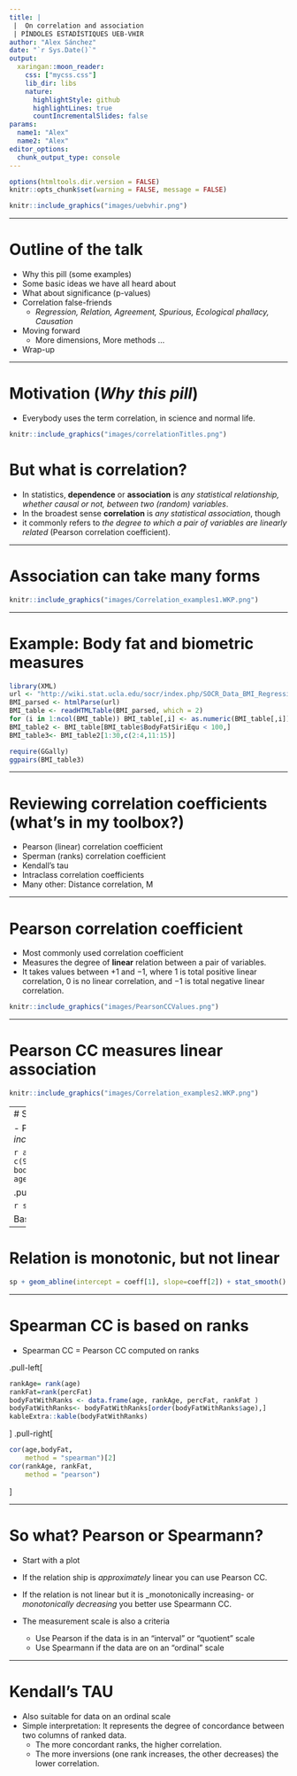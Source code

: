 ```yaml
---
title: |
 |  On correlation and association  
 | PÍNDOLES ESTADÍSTIQUES UEB-VHIR
author: "Alex Sánchez"
date: "`r Sys.Date()`"
output: 
  xaringan::moon_reader:
    css: ["mycss.css"]
    lib_dir: libs
    nature:
      highlightStyle: github
      highlightLines: true 
      countIncrementalSlides: false
params:
  name1: "Alex" 
  name2: "Alex"
editor_options: 
  chunk_output_type: console
---
```


<!-- edit name1 and name2 in the YAML above -->

```r
options(htmltools.dir.version = FALSE)
knitr::opts_chunk$set(warning = FALSE, message = FALSE)
```


```r
knitr::include_graphics("images/uebvhir.png")
```


---

# Outline of the talk

- Why this pill (some examples)
- Some basic ideas we have all heard about
- What about significance (p-values)
- Correlation false-friends
    + _Regression, Relation, Agreement, Spurious, Ecological phallacy, Causation_
- Moving forward 
    + More dimensions, More methods ...
- Wrap-up

---

# Motivation (_Why this pill_)

- Everybody uses the term correlation, in science and normal life.


```r
knitr::include_graphics("images/correlationTitles.png")
```

# But what is correlation?

- In statistics, __dependence__ or __association__ is _any statistical relationship, whether causal or not, between two (random) variables_. 
- In the broadest sense __correlation__ is _any statistical association_, though 
- it commonly refers to _the degree to which a pair of variables are linearly related_ (Pearson correlation coefficient).

---

# Association can take many forms

```r
knitr::include_graphics("images/Correlation_examples1.WKP.png")
```

---

# Example: Body fat and biometric measures

```r
library(XML)
url <- "http://wiki.stat.ucla.edu/socr/index.php/SOCR_Data_BMI_Regression"
BMI_parsed <- htmlParse(url)
BMI_table <- readHTMLTable(BMI_parsed, which = 2) 
for (i in 1:ncol(BMI_table)) BMI_table[,i] <- as.numeric(BMI_table[,i])
BMI_table2 <- BMI_table[BMI_table$BodyFatSiriEqu < 100,]
BMI_table3<- BMI_table2[1:30,c(2:4,11:15)]
```

```r
require(GGally)
ggpairs(BMI_table3)
```

---


# Reviewing correlation coefficients (what's in my toolbox?)

- Pearson (linear) correlation coefficient
- Sperman (ranks) correlation coefficient
- Kendall's tau
- Intraclass correlation coefficients
- Many other: Distance correlation, M

---

# Pearson correlation coefficient

- Most commonly used correlation coefficient
- Measures the degree of __linear__ relation between a pair of variables.
- It takes values between +1 and −1, where 1 is total positive linear correlation, 0 is no linear correlation, and −1 is total negative linear correlation. 

```r
knitr::include_graphics("images/PearsonCCValues.png")
```

---

# Pearson CC measures linear association

```r
knitr::include_graphics("images/Correlation_examples2.WKP.png")
```
---
# Spearman correlation

- Pearson CC is not useful if the relation is not linear
- If, not being linear, it is _monotonically increasing_ or _montonically decreasing_, we may use Spearman Ranks Correlation. Coefficient.


```r
age<-c(23,33,27,28,29,39,41,45,30,50,53,36,54,56,57,58,59,60,61)
percFat <- c(9.5,27.9,17.8,18.7,23,31.4,25.9,34,25.2,31.1,34.7,32.0,29.1,32.5,30.3,33.0,33.8,31.5,34.5)
bodyFat<- data.frame(age,percFat)
bodyFat <- bodyFat[order(bodyFat$age),]
reg<-lm(percFat ~ age, data = bodyFat)
coeff=coefficients(reg)
```

.pull-left[
```r
knitr::kable(bodyFat, format="markdown")
```
]
.pull-right[

```r
sp<- ggplot(bodyFat, aes(x=age, y=percFat)) + geom_point()
sp
```

Based on - Maze et al (1984) who studied the relation between age and percentage of Body fat
]


---

# Relation is monotonic, but not linear

```r
sp + geom_abline(intercept = coeff[1], slope=coeff[2]) + stat_smooth()
```

---

# Spearman CC is based on __ranks__

- Spearman CC = Pearson CC computed on ranks

.pull-left[
```r
rankAge= rank(age)
rankFat=rank(percFat)
bodyFatWithRanks <- data.frame(age, rankAge, percFat, rankFat )
bodyFatWithRanks<- bodyFatWithRanks[order(bodyFatWithRanks$age),]
kableExtra::kable(bodyFatWithRanks)
```
]
.pull-right[
```r
cor(age,bodyFat, 
    method = "spearman")[2]
cor(rankAge, rankFat,
    method = "pearson")
```
]

---

# So what? Pearson or Spearmann?

- Start with a plot
- If the relation ship is _approximately_ linear you can use Pearson CC.
- If the relation is not linear but it is _monotonically increasing- or _monotonically decreasing_ you better use Spearmann CC.

- The measurement scale is also a criteria 

    - Use Pearson if the data is in an "interval" or "quotient" scale
    - Use Spearmann if the data are on an "ordinal" scale

---

# Kendall's TAU

- Also suitable for data on an ordinal scale
- Simple interpretation: It represents the degree of concordance between two columns of ranked data.
    +  The more concordant ranks, the higher correlation.
    + The more inversions (one rank increases, the other decreases) the lower correlation.





